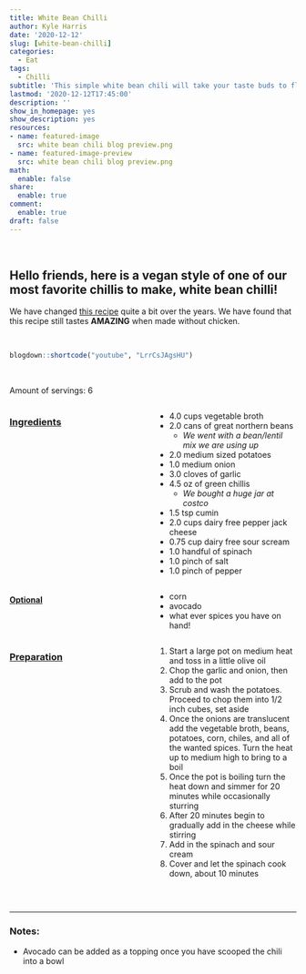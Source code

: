 ```yaml
---
title: White Bean Chilli
author: Kyle Harris
date: '2020-12-12'
slug: [white-bean-chilli]
categories:
  - Eat
tags:
  - Chilli
subtitle: 'This simple white bean chili will take your taste buds to flavor town!'
lastmod: '2020-12-12T17:45:00'
description: ''
show_in_homepage: yes
show_description: yes
resources:
- name: featured-image
  src: white bean chili blog preview.png
- name: featured-image-preview
  src: white bean chili blog preview.png
math:
  enable: false
share:
  enable: true
comment:
  enable: true
draft: false
---
```


<br>

## Hello friends, here is a vegan style of one of our most favorite chillis to make, white bean chilli!

We have changed [this recipe](https://www.pillsbury.com/recipes/creamy-white-chicken-chili/bb83f142-b7d4-48a0-bc5c-98641a203783) quite a bit over the years. We have found that this recipe still tastes **AMAZING** when made without chicken.

<br>

```r
blogdown::shortcode("youtube", "LrrCsJAgsHU")
```

<br>

Amount of servings: 6

:::: {style="display: grid; grid-template-columns: 1fr 1fr; grid-column-gap: 10px;"}

::: {}

### <u>Ingredients</u>

- 4.0 cups vegetable broth
- 2.0 cans of great northern beans
  - *We went with a bean/lentil mix we are using up*
- 2.0 medium sized potatoes
- 1.0 medium onion
- 3.0 cloves of garlic
- 4.5 oz of green chillis 
  - *We bought a huge jar at costco*
- 1.5 tsp cumin
- 2.0 cups dairy free pepper jack cheese
- 0.75 cup dairy free sour scream
- 1.0 handful of spinach
- 1.0 pinch of salt
- 1.0 pinch of pepper

#### <u>Optional</u>

- corn
- avocado
- what ever spices you have on hand!

::: 

::: {}

### <u>Preparation</u> 

1. Start a large pot on medium heat and toss in a little olive oil
1. Chop the garlic and onion, then add to the pot
1. Scrub and wash the potatoes. Proceed to chop them into 1/2 inch cubes, set aside
1. Once the onions are translucent add the vegetable broth, beans, potatoes, corn, chiles, and all of the wanted spices. Turn the heat up to medium high to bring to a boil
1. Once the pot is boiling turn the heat down and simmer for 20 minutes while occasionally sturring
1. After 20 minutes begin to gradually add in the cheese while stirring
1. Add in the spinach and sour cream
1. Cover and let the spinach cook down, about 10 minutes

:::

::::

<br>

---

### Notes:

- Avocado can be added as a topping once you have scooped the chili into a bowl
